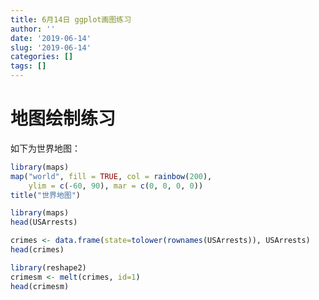 ```yaml
---
title: 6月14日 ggplot画图练习
author: ''
date: '2019-06-14'
slug: '2019-06-14'
categories: []
tags: []
---
```

# 地图绘制练习

如下为世界地图：
```r
library(maps)
map("world", fill = TRUE, col = rainbow(200),
    ylim = c(-60, 90), mar = c(0, 0, 0, 0))
title("世界地图")
```

```r
library(maps)
head(USArrests)
```

```r
crimes <- data.frame(state=tolower(rownames(USArrests)), USArrests)
head(crimes)
```

```r
library(reshape2)
crimesm <- melt(crimes, id=1)
head(crimesm)
```




